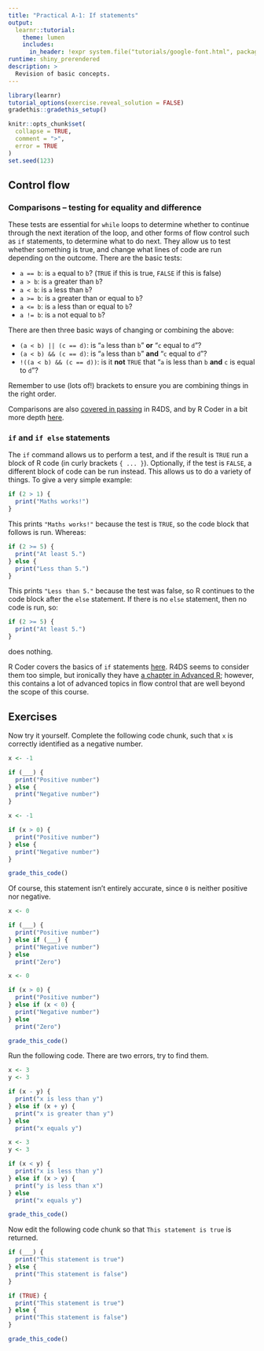 ```yaml
---
title: "Practical A-1: If statements"
output:
  learnr::tutorial:
    theme: lumen
    includes:
      in_header: !expr system.file("tutorials/google-font.html", package = "RPiR")
runtime: shiny_prerendered
description: >
  Revision of basic concepts.
---
```


```r
library(learnr)
tutorial_options(exercise.reveal_solution = FALSE)
gradethis::gradethis_setup()

knitr::opts_chunk$set(
  collapse = TRUE,
  comment = ">",
  error = TRUE
)
set.seed(123)
```

## Control flow

### Comparisons -- testing for equality and difference

These tests are essential for `while` loops to determine
whether to continue through the next iteration of the loop, and other forms of flow control
such as `if` statements, to determine what to do next. They allow us to test whether something is true, and
change what lines of code are run depending on the outcome. There are the
basic tests:

- `a == b`: is `a` equal to `b`? (`TRUE` if this is true, `FALSE` if this is false)
- `a > b`: is `a` greater than `b`?
- `a < b`: is `a` less than `b`?
- `a >= b`: is `a` greater than or equal to `b`?
- `a <= b`: is `a` less than or equal to `b`?
- `a != b`: is `a` not equal to `b`?

There are then three basic ways of changing or combining the above:

- `(a < b) || (c == d)`: is "`a` less than `b`" **or** "`c` equal to `d`"?
- `(a < b) && (c == d)`: is "`a` less than `b`" **and** "`c` equal to `d`"?
- `!((a < b) && (c == d))`: is it **not** `TRUE` that "`a` is less than `b` 
**and** `c` is equal to `d`"?

Remember to use (lots of!) brackets to ensure you are combining things in the
right order. 

Comparisons are also [covered in passing][operators-R4DS] in
R4DS, and by R Coder in a bit more depth [here][operators-rcoder].

### `if` and `if else` statements

The `if` command allows us to perform a test, and if the result is `TRUE` run 
a block of R code (in curly brackets `{ ... }`). Optionally, if the test is
`FALSE`, a different block of code can be run instead. This allows us to do a
variety of things. To give a very simple example:

```r
if (2 > 1) {
  print("Maths works!")
}
```

This prints `"Maths works!"` because the test is `TRUE`, so the code block
that follows is run. Whereas:

```r
if (2 >= 5) {
  print("At least 5.")
} else {
  print("Less than 5.")
}
```

This prints `"Less than 5."` because the test was false, so R
continues to the code block after the `else` statement. If there is no `else`
statement, then no code is run, so:

```r
if (2 >= 5) {
  print("At least 5.")
}
```

does nothing. 

R Coder covers the basics of `if` statements [here][if-rcoder]. R4DS seems to
consider them too simple, but ironically they have [a chapter in Advanced
R][if-advanced-r2]; however, this contains a lot of advanced topics in flow
control that are well beyond the scope of this course.

[operators-R4DS]: https://r4ds.had.co.nz/transform.html?q=compa#comparisons
[if-advanced-r2]: https://adv-r.hadley.nz/control-flow.html
[operators-rcoder]: https://r-coder.com/operators-r
[if-rcoder]: https://r-coder.com/if-else-r

## Exercises

Now try it yourself. Complete the following code chunk, such that `x` is 
correctly identified as a negative number.

```r
x <- -1

if (___) {
  print("Positive number")
} else {
  print("Negative number")
}
```

```r
x <- -1

if (x > 0) {
  print("Positive number")
} else {
  print("Negative number")
}
```

```r
grade_this_code()
```

Of course, this statement isn't entirely accurate, since `0` is neither positive
nor negative.

```r
x <- 0

if (___) {
  print("Positive number")
} else if (___) {
  print("Negative number")
} else
  print("Zero")
```

```r
x <- 0

if (x > 0) {
  print("Positive number")
} else if (x < 0) {
  print("Negative number")
} else
  print("Zero")
```

```r
grade_this_code()
```

Run the following code. There are two errors, try to find them.

```r
x <- 3
y <- 3

if (x - y) {
  print("x is less than y")
} else if (x + y) {
  print("x is greater than y")
} else 
  print("x equals y")
```

```r
x <- 3
y <- 3

if (x < y) {
  print("x is less than y")
} else if (x > y) {
  print("y is less than x")
} else 
  print("x equals y")
```

```r
grade_this_code()
```

Now edit the following code chunk so that `This statement is true` is 
returned.

```r
if (___) {
  print("This statement is true")
} else {
  print("This statement is false")
}
```

```r
if (TRUE) {
  print("This statement is true")
} else {
  print("This statement is false")
}
```

```r
grade_this_code()
```


